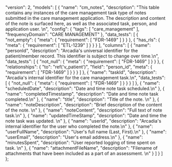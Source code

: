   "version": 2,
  "models": [
    {
      "name": "cm_notes",
      "description": "This table contains any instances of the care management task type of notes submitted in the  care management application. The description and content of the note is surfaced here, as well  as the associated task, person, and application user. \n",
      "config": {
        "tags": [
          "care_management"
        ],
        "frequencyDomain": "CARE MANAGEMENT"
      },
      "data_tests": [
        {
          "not_empty": {
            "meta": {
              "requirement": [
                "FDR-1469"
              ]
            }
          }
        },
        {
          "has_rls": {
            "meta": {
              "requirement": [
                "ETL-1239"
              ]
            }
          }
        }
      ],
      "columns": [
        {
          "name": "personId",
          "description": "Arcadia's universal identifier for the patient/member record. This identifier is subject to change over time.\n",
          "data_tests": [
            {
              "not_null": {
                "meta": {
                  "requirement": [
                    "FDR-1469"
                  ]
                }
              }
            },
            {
              "relationships": {
                "to": "ref('v_patient')",
                "field": "person_id",
                "meta": {
                  "requirement": [
                    "FDR-1469"
                  ]
                }
              }
            }
          ]
        },
        {
          "name": "taskId",
          "description": "Arcadia's internal identifier for the care management task.\n",
          "data_tests": [
            {
              "not_null": {
                "meta": {
                  "requirement": [
                    "FDR-1469"
                  ]
                }
              }
            }
          ]
        },
        {
          "name": "scheduledDate",
          "description": "Date and time note task scheduled.\n"
        },
        {
          "name": "completedTimestamp",
          "description": "Date and time note task completed.\n"
        },
        {
          "name": "title",
          "description": "Title of the note. \n"
        },
        {
          "name": "noteDescription",
          "description": "Brief description of the content of the note. \n"
        },
        {
          "name": "noteContent",
          "description": "Full text of note task.\n"
        },
        {
          "name": "updatedTimeStamp",
          "description": "Date and time the note task was updated. \n"
        },
        {
          "name": "userId",
          "description": "Arcadia's internal identifier for the user who completed the note.\n"
        },
        {
          "name": "userFullName",
          "description": "User's full name (Last, First).\n"
        },
        {
          "name": "userEmail",
          "description": "User's email address.\n"
        },
        {
          "name": "minutesSpent",
          "description": "User reported logging of time spent on task. \n"
        },
        {
          "name": "attachmentFileName",
          "description": "Filename of attachments that have been included as a part of an assessment. \n"
        }
      ]
    }
  ]
};
